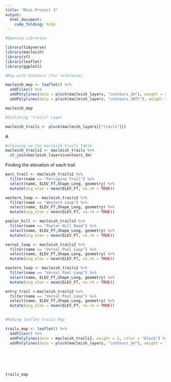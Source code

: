 ```yaml
---
title: "Mini-Project 3"
output: 
  html_document:
    code_folding: hide
---
```


```r
#Opening Libraries

library(tidyverse)
library(macleish)
library(sf)
library(leaflet)
library(ggplot2)
```

```r

#Map with Contours (for reference)

macleish_map <- leaflet() %>%
  addTiles() %>%
  addPolylines(data = pluck(macleish_layers, "contours_3m"), weight = 2) %>%
  addPolylines(data = pluck(macleish_layers, "contours_30ft"), weight = 2, color = "red")

macleish_map
```

```r
#Isolating "trails" Layer

macleish_trails <- pluck(macleish_layers[["trails"]])
```
A 
```r
#cleaning up the macleish trails Table 
macleish_trails2 <- macleish_trails %>%
  st_join(macleish_layers$contours_3m)

```



Finding the elevation of each trail 
```r
porc_trail <- macleish_trails2 %>%
  filter(name == "Porcupine Trail") %>%
  select(name, ELEV_FT,Shape_Leng, geometry) %>%
  mutate(avg_elev = mean(ELEV_FT, na.rm = TRUE)) 

western_loop <- macleish_trails2 %>%
  filter(name == "Western Loop") %>%
  select(name, ELEV_FT,Shape_Leng, geometry) %>%
  mutate(avg_elev = mean(ELEV_FT, na.rm = TRUE))

poplar_hill <- macleish_trails2 %>%
  filter(name == "Poplar Hill Road") %>%
  select(name, ELEV_FT,Shape_Leng, geometry) %>%
  mutate(avg_elev = mean(ELEV_FT, na.rm = TRUE))

vernal_loop <- macleish_trails2 %>%
  filter(name == "Vernal Pool Loop") %>%
  select(name, ELEV_FT,Shape_Leng, geometry) %>%
  mutate(avg_elev = mean(ELEV_FT, na.rm = TRUE))

eastern_loop <- macleish_trails2 %>%
  filter(name == "Vernal Pool Loop") %>%
  select(name, ELEV_FT,Shape_Leng, geometry) %>%
  mutate(avg_elev = mean(ELEV_FT, na.rm = TRUE))

entry_trail <-macleish_trails2 %>%
  filter(name == "Vernal Pool Loop") %>%
  select(name, ELEV_FT,Shape_Leng, geometry) %>%
  mutate(avg_elev = mean(ELEV_FT, na.rm = TRUE))
  
```

  

```r
#Making leaflet trails Map

trails_map <- leaflet() %>%
  addTiles() %>%
  addPolylines(data = macleish_trails2, weight = 1, color = "black") %>%
  addPolylines(data = pluck(macleish_layers, "contours_3m"), weight = 1, color = "red")






trails_map
```



